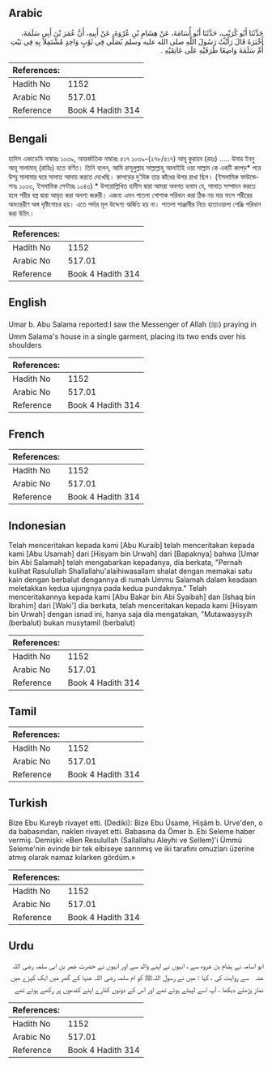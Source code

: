 ## Arabic


<div dir="rtl" lang="ar" style={{fontSize:'larger',backgroundColor:'#f8f9fa',padding:20}}>
حَدَّثَنَا أَبُو كُرَيْبٍ، حَدَّثَنَا أَبُو أُسَامَةَ، عَنْ هِشَامِ بْنِ عُرْوَةَ، عَنْ أَبِيهِ، أَنَّ عُمَرَ بْنَ أَبِي سَلَمَةَ، أَخْبَرَهُ قَالَ رَأَيْتُ رَسُولَ اللَّهِ صلى الله عليه وسلم يُصَلِّي فِي ثَوْبٍ وَاحِدٍ مُشْتَمِلاً بِهِ فِي بَيْتِ أُمِّ سَلَمَةَ وَاضِعًا طَرَفَيْهِ عَلَى عَاتِقَيْهِ ‏.‏
</div>
<div style={{backgroundColor:'#f8f9fa',padding:20, marginBottom: 10}}><table> <thead> <tr> <th>References:</th> <th></th> </tr> </thead> <tbody><tr><td>Hadith No</td><td>1152</td></tr><tr><td>Arabic No</td><td>517.01</td></tr><tr><td>Reference</td><td>Book 4 Hadith 314</td></tr></tbody></table></div>

## Bengali


<div dir="ltr" lang="bn" style={{fontSize:'larger',backgroundColor:'#f8f9fa',padding:20}}>
হাদিস একাডেমি নাম্বারঃ ১০৩৯, আন্তর্জাতিক নাম্বারঃ ৫১৭ ১০৩৯-(২৭৮/৫১৭) আবূ কুরায়ব (রহঃ) ..... উমার ইবনু আবূ সালামাহ্ (রাযিঃ) হতে বর্ণিত। তিনি বলেন, আমি রাসূলুল্লাহ সাল্লাল্লাহু আলাইহি ওয়া সাল্লাম কে একটি কাপড়* পরে উম্মু সালামার ঘরে সালাত আদায় করতে দেখেছি। কাপড়ের দু'দিক তার কাঁধের উপর রাখা ছিল। (ইসলামিক ফাউন্ডেশনঃ ১০৩৩, ইসলামিক সেন্টারঃ ১০৪৩) * উপরোল্লিখিত হাদীস দ্বারা আমরা অবগত হলাম যে, সালাত সম্পাদন করতে হলে শরীর বস্ত্র দ্বারা আবৃত করা অবশ্য জরুরী। এজন্য এমন পাতলা পোশাক পরিধান করা ঠিক নয় যার ফলে শরীরের অভ্যন্তরীণ অঙ্গ দৃষ্টিগোচর হয়। এতে পর্দার মূল উদ্দেশ্য অর্জিত হয় না। পাতলা পাঞ্জাবীর নিচে হাতাওয়ালা গেঞ্জি পরিধান করা উচিৎ।
</div>
<div style={{backgroundColor:'#f8f9fa',padding:20, marginBottom: 10}}><table> <thead> <tr> <th>References:</th> <th></th> </tr> </thead> <tbody><tr><td>Hadith No</td><td>1152</td></tr><tr><td>Arabic No</td><td>517.01</td></tr><tr><td>Reference</td><td>Book 4 Hadith 314</td></tr></tbody></table></div>

## English


<div dir="ltr" lang="en" style={{fontSize:'larger',backgroundColor:'#f8f9fa',padding:20}}>
Umar b. Abu Salama reported:I saw the Messenger of Allah (ﷺ) praying in Umm Salama's house in a single garment, placing its two ends over his shoulders
</div>
<div style={{backgroundColor:'#f8f9fa',padding:20, marginBottom: 10}}><table> <thead> <tr> <th>References:</th> <th></th> </tr> </thead> <tbody><tr><td>Hadith No</td><td>1152</td></tr><tr><td>Arabic No</td><td>517.01</td></tr><tr><td>Reference</td><td>Book 4 Hadith 314</td></tr></tbody></table></div>

## French


<div dir="ltr" lang="fr" style={{fontSize:'larger',backgroundColor:'#f8f9fa',padding:20}}>

</div>
<div style={{backgroundColor:'#f8f9fa',padding:20, marginBottom: 10}}><table> <thead> <tr> <th>References:</th> <th></th> </tr> </thead> <tbody><tr><td>Hadith No</td><td>1152</td></tr><tr><td>Arabic No</td><td>517.01</td></tr><tr><td>Reference</td><td>Book 4 Hadith 314</td></tr></tbody></table></div>

## Indonesian


<div dir="ltr" lang="id" style={{fontSize:'larger',backgroundColor:'#f8f9fa',padding:20}}>
Telah menceritakan kepada kami [Abu Kuraib] telah menceritakan kepada kami [Abu Usamah] dari [Hisyam bin Urwah] dari [Bapaknya] bahwa [Umar bin Abi Salamah] telah mengabarkan kepadanya, dia berkata, "Pernah kulihat Rasulullah Shallallahu'alaihiwasallam shalat dengan memakai satu kain dengan berbalut dengannya di rumah Ummu Salamah dalam keadaan meletakkan kedua ujungnya pada kedua pundaknya." Telah menceritakannya kepada kami [Abu Bakar bin Abi Syaibah] dan [Ishaq bin Ibrahim] dari [Waki'] dia berkata, telah menceritakan kepada kami [Hisyam bin Urwah] dengan isnad ini, hanya saja dia mengatakan, "Mutawasysyih (berbalut) bukan musytamil (berbalut)
</div>
<div style={{backgroundColor:'#f8f9fa',padding:20, marginBottom: 10}}><table> <thead> <tr> <th>References:</th> <th></th> </tr> </thead> <tbody><tr><td>Hadith No</td><td>1152</td></tr><tr><td>Arabic No</td><td>517.01</td></tr><tr><td>Reference</td><td>Book 4 Hadith 314</td></tr></tbody></table></div>

## Tamil


<div dir="ltr" lang="ta" style={{fontSize:'larger',backgroundColor:'#f8f9fa',padding:20}}>

</div>
<div style={{backgroundColor:'#f8f9fa',padding:20, marginBottom: 10}}><table> <thead> <tr> <th>References:</th> <th></th> </tr> </thead> <tbody><tr><td>Hadith No</td><td>1152</td></tr><tr><td>Arabic No</td><td>517.01</td></tr><tr><td>Reference</td><td>Book 4 Hadith 314</td></tr></tbody></table></div>

## Turkish


<div dir="ltr" lang="tr" style={{fontSize:'larger',backgroundColor:'#f8f9fa',padding:20}}>
Bize Ebu Kureyb rivayet etti. (Dediki): Bize Ebu Üsame, Hişâm b. Urve'den, o da babasından, naklen rivayet etti. Babasına da Ömer b. Ebi Seleme haber vermiş. Demişki: «Ben Resulullah (Sallallahu Aleyhi ve Sellem)'i Ümmü Seleme'nin evinde bir tek elbiseye sarınmış ve iki tarafını omuzları üzerine atmış olarak namaz kılarken gördüm.»
</div>
<div style={{backgroundColor:'#f8f9fa',padding:20, marginBottom: 10}}><table> <thead> <tr> <th>References:</th> <th></th> </tr> </thead> <tbody><tr><td>Hadith No</td><td>1152</td></tr><tr><td>Arabic No</td><td>517.01</td></tr><tr><td>Reference</td><td>Book 4 Hadith 314</td></tr></tbody></table></div>

## Urdu


<div dir="rtl" lang="ur" style={{fontSize:'larger',backgroundColor:'#f8f9fa',padding:20}}>
ابو اسامہ نے ہشام بن عروہ سے ، انہوں نے اپنے والد سے اور انہوں نے حضرت عمر بن ابی سلمہ ‌رضی ‌اللہ ‌عنہ ‌ ‌ سے روایت کی ، کہا : میں نے رسول اللہﷺ کو ام سلمہ رضی اللہ عنہا کے گھر میں ایک کپڑے میں نماز پڑھتے دیکھا ، آپ اسے لپیٹے ہوئے تھے اور اس کے دونوں کنارے اپنے کندھوں پر رکھے ہوئے تھے
</div>
<div style={{backgroundColor:'#f8f9fa',padding:20, marginBottom: 10}}><table> <thead> <tr> <th>References:</th> <th></th> </tr> </thead> <tbody><tr><td>Hadith No</td><td>1152</td></tr><tr><td>Arabic No</td><td>517.01</td></tr><tr><td>Reference</td><td>Book 4 Hadith 314</td></tr></tbody></table></div>